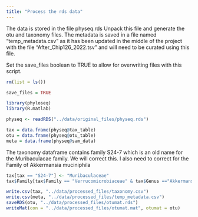 ```yaml
---
title: "Process the rds data"
---
```


The data is stored in the file physeq.rds
Unpack this file and generate the otu and taxonomy files.
The metadata is saved in a file named "temp_metadata.csv" as it has been updated in the middle of the project with the file "After_Chip126_2022.tsv" and will need to be curated using this file.


Set the save_files boolean to TRUE to allow for overwriting files with this script.

```r
rm(list = ls())

save_files = TRUE

library(phyloseq)
library(R.matlab)
```

```r
physeq <- readRDS("../data/original_files/physeq.rds")
```

```r
tax = data.frame(physeq@tax_table)
otu = data.frame(physeq@otu_table)
meta = data.frame(physeq@sam_data)

```

The taxonomy dataframe contains family S24-7 which is an old name for the Muribaculacae family. We will correct this.
I also need to correct for the Family of Akkermansia muciniphila
```r
tax[tax == "S24-7"] <- "Muribaculaceae"
tax$Family[tax$Family == "Verrucomicrobiaceae" & tax$Genus =="Akkermansia"] <- "Akkermansiaceae"
```


```r
write.csv(tax, "../data/processed_files/taxonomy.csv")
write.csv(meta, "../data/processed_files/temp_metadata.csv")
saveRDS(otu, "../data/processed_files/otumat.rds")
writeMat(con = "../data/processed_files/otumat.mat", otumat = otu)
```